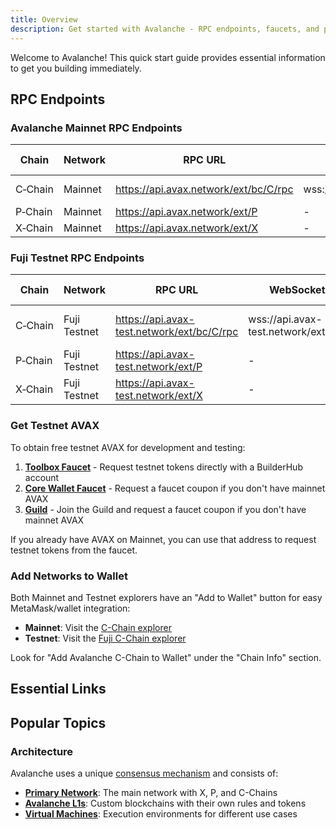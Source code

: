 ```yaml
---
title: Overview
description: Get started with Avalanche - RPC endpoints, faucets, and popular topics.
---
```


Welcome to Avalanche! This quick start guide provides essential information to get you building immediately.

## RPC Endpoints

### Avalanche Mainnet RPC Endpoints

| Chain | Network | RPC URL | WebSocket URL | Chain ID | Symbol | Explorer |
|-------|---------|---------|---------------|----------|--------|----------|
| C‑Chain | Mainnet | https://api.avax.network/ext/bc/C/rpc | wss://api.avax.network/ext/bc/C/ws | `43114` | `AVAX` | https://subnets.avax.network/c-chain |
| P‑Chain | Mainnet | https://api.avax.network/ext/P | - | - | `AVAX` | - |
| X‑Chain | Mainnet | https://api.avax.network/ext/X | - | - | `AVAX` | - |

### Fuji Testnet RPC Endpoints

| Chain | Network | RPC URL | WebSocket URL | Chain ID | Symbol | Explorer |
|-------|---------|---------|---------------|----------|--------|----------|
| C‑Chain | Fuji Testnet | https://api.avax-test.network/ext/bc/C/rpc | wss://api.avax-test.network/ext/bc/C/ws | `43113` | `AVAX` | https://subnets-test.avax.network/c-chain |
| P‑Chain | Fuji Testnet | https://api.avax-test.network/ext/P | - | - | `AVAX` | - |
| X‑Chain | Fuji Testnet | https://api.avax-test.network/ext/X | - | - | `AVAX` | - |

### Get Testnet AVAX

To obtain free testnet AVAX for development and testing:

1. **[Toolbox Faucet](/tools/l1-toolbox/faucet)** - Request testnet tokens directly with a BuilderHub account
2. **[Core Wallet Faucet](https://faucet.avax.network/)** - Request a faucet coupon if you don't have mainnet AVAX
3. **[Guild](https://guild.xyz/avalanche)** - Join the Guild and request a faucet coupon if you don't have mainnet AVAX

<Callout title="Note">
If you already have AVAX on Mainnet, you can use that address to request testnet tokens from the faucet.
</Callout>

### Add Networks to Wallet

Both Mainnet and Testnet explorers have an "Add to Wallet" button for easy MetaMask/wallet integration:

- **Mainnet**: Visit the [C-Chain explorer](https://subnets.avax.network/c-chain) 
- **Testnet**: Visit the [Fuji C-Chain explorer](https://subnets-test.avax.network/c-chain)

Look for "Add Avalanche C-Chain to Wallet" under the "Chain Info" section.


## Essential Links

<Cards>
<Card title="Build dApps" description="Deploy smart contracts on C-Chain" href="/docs/dapps" />
<Card title="Create an L1" description="Build your own blockchain" href="/docs/avalanche-l1s" />
<Card title="Run a Node" description="Participate in the Primary Network" href="/docs/primary-network" />
</Cards>

## Popular Topics

<Cards>
<Card title="Smart Contract Development" description="Build and deploy Solidity contracts" href="/docs/dapps/smart-contract-dev" />
<Card title="API Reference" description="Complete API documentation" href="/docs/api-reference" />
<Card title="Cross-Chain Messaging" description="Connect L1s with Teleporter" href="/docs/cross-chain/teleporter" />
<Card title="Avalanche CLI" description="Command-line tool for L1 development" href="/docs/tooling/create-avalanche-l1" />
</Cards>

### Architecture

Avalanche uses a unique [consensus mechanism](/docs/quick-start/avalanche-consensus) and consists of:

- **[Primary Network](/docs/primary-network)**: The main network with X, P, and C-Chains
- **[Avalanche L1s](/docs/quick-start/avalanche-l1s)**: Custom blockchains with their own rules and tokens
- **[Virtual Machines](/docs/quick-start/virtual-machines)**: Execution environments for different use cases



